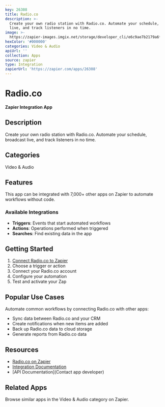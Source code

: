 ```yaml
---
key: 26308
title: Radio.co
description: >-
  Create your own radio station with Radio.co. Automate your schedule, broadcast
  live, and track listeners in no time.
image: >-
  https://zapier-images.imgix.net/storage/developer_cli/e6c9ae7b2179a6fd89c5ea38146b1281.png?auto=format%2Ccompress&ixlib=python-3.0.0&q=50
hexColor: '#000000'
categories: Video & Audio
apiUrl: ''
collection: Apps
source: zapier
type: Integration
zapierUrl: 'https://zapier.com/apps/26308'
---
```

# Radio.co

**Zapier Integration App**

## Description

Create your own radio station with Radio.co. Automate your schedule, broadcast live, and track listeners in no time.

## Categories

Video & Audio

## Features

This app can be integrated with 7,000+ other apps on Zapier to automate workflows without code.

### Available Integrations

- **Triggers**: Events that start automated workflows
- **Actions**: Operations performed when triggered
- **Searches**: Find existing data in the app

## Getting Started

1. [Connect Radio.co to Zapier](https://zapier.com/apps/26308)
2. Choose a trigger or action
3. Connect your Radio.co account
4. Configure your automation
5. Test and activate your Zap

## Popular Use Cases

Automate common workflows by connecting Radio.co with other apps:

- Sync data between Radio.co and your CRM
- Create notifications when new items are added
- Back up Radio.co data to cloud storage
- Generate reports from Radio.co data

## Resources

- [Radio.co on Zapier](https://zapier.com/apps/26308)
- [Integration Documentation](https://zapier.com/apps/26308/integrations)
- [API Documentation](Contact app developer)

## Related Apps

Browse similar apps in the Video & Audio category on Zapier.

